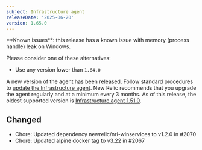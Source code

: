 ```yaml
---
subject: Infrastructure agent
releaseDate: '2025-06-20'
version: 1.65.0
---
```


<Callout variant="caution">
**Known issues**: this release has a known issue with memory (process handle) leak on Windows.
</Callout>

Please consider one of these alternatives:
* Use any version lower than `1.64.0`

A new version of the agent has been released. Follow standard procedures to [update the Infrastructure agent](https://docs.newrelic.com/docs/infrastructure/install-configure-manage-infrastructure/update-or-uninstall/update-infrastructure-agent).
New Relic recommends that you upgrade the agent regularly and at a minimum every 3 months. As of this release, the oldest supported version is [Infrastructure agent 1.51.0](https://docs.newrelic.com/docs/release-notes/infrastructure-release-notes/infrastructure-agent-release-notes/new-relic-infrastructure-agent-1510/).

## Changed
* Chore: Updated dependency newrelic/nri-winservices to v1.2.0 in #2070
* Chore: Updated alpine docker tag to v3.22 in #2067
